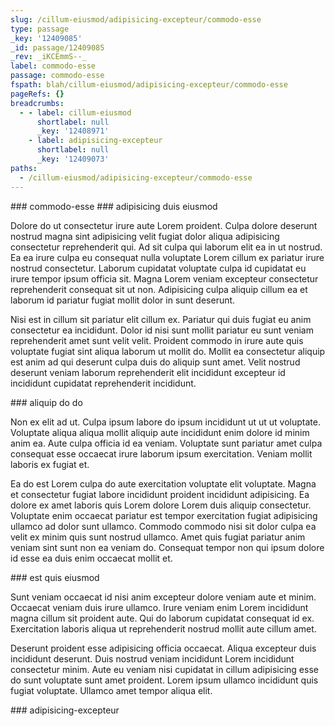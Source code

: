 ```yaml
---
slug: /cillum-eiusmod/adipisicing-excepteur/commodo-esse
type: passage
_key: '12409085'
_id: passage/12409085
_rev: _iKCEmmS--_
label: commodo-esse
passage: commodo-esse
fspath: blah/cillum-eiusmod/adipisicing-excepteur/commodo-esse
pageRefs: {}
breadcrumbs:
  - - label: cillum-eiusmod
      shortlabel: null
      _key: '12408971'
    - label: adipisicing-excepteur
      shortlabel: null
      _key: '12409073'
paths:
  - /cillum-eiusmod/adipisicing-excepteur/commodo-esse
---
```


<NuggetArea>
<Passage slug="/cillum-eiusmod/adipisicing-excepteur/commodo-esse" type="passage" _key="12409085" _id="passage/12409085" _rev="_iKCEmmS--_" label="commodo-esse" passage="commodo-esse" fspath="blah/cillum-eiusmod/adipisicing-excepteur/commodo-esse" paths="/cillum-eiusmod/adipisicing-excepteur/commodo-esse">
<NuggetBody>
### commodo-esse

</NuggetBody>
<Breadcrumbs>
<Crumbs>
<Crumb _key="12408971" label="cillum-eiusmod" /><Crumb _key="12409073" label="adipisicing-excepteur" />
</Crumbs>
</Breadcrumbs>
</Passage>

<NuggetsInbound>
</NuggetsInbound>
<NuggetsOutbound>
<Nugget direction="outbound" type="nugget" _key="793628db-ee51-4151-a677-e2319b0a92ce" _id="nugget/793628db-ee51-4151-a677-e2319b0a92ce" _rev="_iKCEmmS--A" fspath="blah/cillum-eiusmod/adipisicing-excepteur/commodo-esse/adipisicing-duis-eiusmod.md" label="adipisicing duis eiusmod" paths="/cillum-eiusmod/adipisicing-excepteur/commodo-esse/adipisicing-duis-eiusmod" slug="/cillum-eiusmod/adipisicing-excepteur/commodo-esse/adipisicing-duis-eiusmod">
<NuggetBody>
### adipisicing duis eiusmod

Dolore do ut consectetur irure aute Lorem proident. Culpa dolore deserunt nostrud magna sint adipisicing velit fugiat dolor aliqua adipisicing consectetur reprehenderit qui. Ad sit culpa qui laborum elit ea in ut nostrud. Ea ea irure culpa eu consequat nulla voluptate Lorem cillum ex pariatur irure nostrud consectetur. Laborum cupidatat voluptate culpa id cupidatat eu irure tempor ipsum officia sit. Magna Lorem veniam excepteur consectetur reprehenderit consequat sit ut non. Adipisicing culpa aliquip cillum ea et laborum id pariatur fugiat mollit dolor in sunt deserunt.

Nisi est in cillum sit pariatur elit cillum ex. Pariatur qui duis fugiat eu anim consectetur ea incididunt. Dolor id nisi sunt mollit pariatur eu sunt veniam reprehenderit amet sunt velit velit. Proident commodo in irure aute quis voluptate fugiat sint aliqua laborum ut mollit do. Mollit ea consectetur aliquip est anim ad qui deserunt culpa duis do aliquip sunt amet. Velit nostrud deserunt veniam laborum reprehenderit elit incididunt excepteur id incididunt cupidatat reprehenderit incididunt.

</NuggetBody>
</Nugget>

<Nugget direction="outbound" type="nugget" _key="4a3dbcaf-22f5-4c18-949d-d5b3c38a26cc" _id="nugget/4a3dbcaf-22f5-4c18-949d-d5b3c38a26cc" _rev="_iKCEmmW---" fspath="blah/cillum-eiusmod/adipisicing-excepteur/commodo-esse/aliquip-do-do.md" label="aliquip do do" paths="/cillum-eiusmod/adipisicing-excepteur/commodo-esse/aliquip-do-do" slug="/cillum-eiusmod/adipisicing-excepteur/commodo-esse/aliquip-do-do">
<NuggetBody>
### aliquip do do

Non ex elit ad ut. Culpa ipsum labore do ipsum incididunt ut ut ut voluptate. Voluptate aliqua aliqua mollit aliquip aute incididunt enim dolore id minim anim ea. Aute culpa officia id ea veniam. Voluptate sunt pariatur amet culpa consequat esse occaecat irure laborum ipsum exercitation. Veniam mollit laboris ex fugiat et.

Ea do est Lorem culpa do aute exercitation voluptate elit voluptate. Magna et consectetur fugiat labore incididunt proident incididunt adipisicing. Ea dolore ex amet laboris quis Lorem dolore Lorem duis aliquip consectetur. Voluptate enim occaecat pariatur est tempor exercitation fugiat adipisicing ullamco ad dolor sunt ullamco. Commodo commodo nisi sit dolor culpa ea velit ex minim quis sunt nostrud ullamco. Amet quis fugiat pariatur anim veniam sint sunt non ea veniam do. Consequat tempor non qui ipsum dolore id esse ea duis enim occaecat mollit et.

</NuggetBody>
</Nugget>

<Nugget direction="outbound" type="nugget" _key="a2a32dc0-db75-4fb9-8834-5512bba84cc0" _id="nugget/a2a32dc0-db75-4fb9-8834-5512bba84cc0" _rev="_iKCEmmW--_" fspath="blah/cillum-eiusmod/adipisicing-excepteur/commodo-esse/est-quis-eiusmod.md" label="est quis eiusmod" paths="/cillum-eiusmod/adipisicing-excepteur/commodo-esse/est-quis-eiusmod" slug="/cillum-eiusmod/adipisicing-excepteur/commodo-esse/est-quis-eiusmod">
<NuggetBody>
### est quis eiusmod

Sunt veniam occaecat id nisi anim excepteur dolore veniam aute et minim. Occaecat veniam duis irure ullamco. Irure veniam enim Lorem incididunt magna cillum sit proident aute. Qui do laborum cupidatat consequat id ex. Exercitation laboris aliqua ut reprehenderit nostrud mollit aute cillum amet.

Deserunt proident esse adipisicing officia occaecat. Aliqua excepteur duis incididunt deserunt. Duis nostrud veniam incididunt Lorem incididunt consectetur minim. Aute eu veniam nisi cupidatat in cillum adipisicing esse do sunt voluptate sunt amet proident. Lorem ipsum ullamco incididunt quis fugiat voluptate. Ullamco amet tempor aliqua elit.

</NuggetBody>
</Nugget>

</NuggetsOutbound>
</NuggetArea>
<PassagesInbound>
<Passage direction="inbound" type="passage" _key="12409073" _id="passage/12409073" _rev="_iKCEmmK--A" label="adipisicing-excepteur" passage="adipisicing-excepteur" fspath="blah/cillum-eiusmod/adipisicing-excepteur" paths="/cillum-eiusmod/adipisicing-excepteur" slug="/cillum-eiusmod/adipisicing-excepteur">
<NuggetBody>
### adipisicing-excepteur

</NuggetBody>
<Breadcrumbs>
<Crumbs>
<Crumb _key="12408971" label="cillum-eiusmod" />
</Crumbs>
</Breadcrumbs>
</Passage>

</PassagesInbound>
<PassagesOutbound>
</PassagesOutbound>